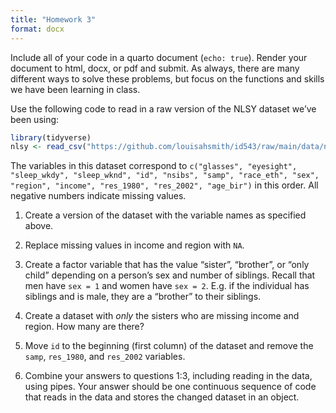 ```yaml
---
title: "Homework 3"
format: docx
---
```


Include all of your code in a quarto document (`echo: true`). Render your document to html, docx, or pdf and submit. As always, there are many different ways to solve these problems, but focus on the functions and skills we have been learning in class.

Use the following code to read in a raw version of the NLSY dataset we've been using:

```r
library(tidyverse)
nlsy <- read_csv("https://github.com/louisahsmith/id543/raw/main/data/nlsy.csv")
```

The variables in this dataset correspond to `c("glasses", "eyesight", "sleep_wkdy", "sleep_wknd", "id", "nsibs", "samp", "race_eth", "sex", "region", "income", "res_1980", "res_2002", "age_bir")` in this order. All negative numbers indicate missing values.

1. Create a version of the dataset with the variable names as specified above.

2. Replace missing values in income and region with `NA`.

3. Create a factor variable that has the value "sister", "brother", or "only child" depending on a person's sex and number of siblings. Recall that men have `sex = 1` and women have `sex = 2`. E.g. if the individual has siblings and is male, they are a "brother" to their siblings.

4. Create a dataset with *only* the sisters who are missing income and region. How many are there?

5. Move `id` to the beginning (first column) of the dataset and remove the `samp`, `res_1980`, and `res_2002` variables.

6. Combine your answers to questions 1:3, including reading in the data, using pipes. Your answer should be one continuous sequence of code that reads in the data and stores the changed dataset in an object.

